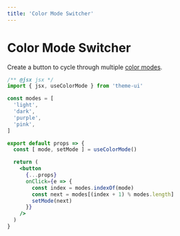 ```yaml
---
title: 'Color Mode Switcher'
---
```


# Color Mode Switcher

Create a button to cycle through multiple [color modes](/color-modes).

```jsx
/** @jsx jsx */
import { jsx, useColorMode } from 'theme-ui'

const modes = [
  'light',
  'dark',
  'purple',
  'pink',
]

export default props => {
  const [ mode, setMode ] = useColorMode()

  return (
    <button
      {...props}
      onClick={e => {
        const index = modes.indexOf(mode)
        const next = modes[(index + 1) % modes.length]
        setMode(next)
      }}
    />
  )
}
```
